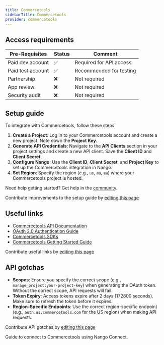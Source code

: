 ```yaml
---
title: Commercetools
sidebarTitle: Commercetools
provider: commercetools
---
```



<Overview />
<PreBuiltTooling />
<PreBuiltUseCases />

## Access requirements
| Pre-Requisites | Status | Comment|
| - | - | - |
| Paid dev account | ✅ | Required for API access |
| Paid test account | ✅ | Recommended for testing |
| Partnership | ❌ | Not required |
| App review | ❌ | Not required |
| Security audit | ❌ | Not required |

## Setup guide

To integrate with Commercetools, follow these steps:

1. **Create a Project**: Log in to your Commercetools account and create a new project. Note down the **Project Key**.
2. **Generate API Credentials**: Navigate to the **API Clients** section in your project settings and create a new API client. Save the **Client ID** and **Client Secret**.
3. **Configure Nango**: Use the **Client ID**, **Client Secret**, and **Project Key** to set up the Commercetools integration in Nango.
4. **Set Region**: Specify the region (e.g., `us`, `eu`, `au`) where your Commercetools project is hosted.

<Tip>Need help getting started? Get help in the [community](https://nango.dev/slack).</Tip>

<Note>Contribute improvements to the setup guide by [editing this page](https://github.com/nangohq/nango/tree/master/docs/integrations/all/commercetools.mdx)</Note>

## Useful links

-   [Commercetools API Documentation](https://docs.commercetools.com/api)
-   [OAuth 2.0 Authentication Guide](https://docs.commercetools.com/api/authorization)
-   [Commercetools SDKs](https://docs.commercetools.com/sdk)
-   [Commercetools Getting Started Guide](https://docs.commercetools.com/getting-started)

<Note>Contribute useful links by [editing this page](https://github.com/nangohq/nango/tree/master/docs/integrations/all/commercetools.mdx)</Note>

## API gotchas

-   **Scopes**: Ensure you specify the correct scope (e.g., `manage_project:your-project-key`) when generating the OAuth token. Without the correct scope, API requests will fail.
-   **Token Expiry**: Access tokens expire after 2 days (172800 seconds). Make sure to refresh the token before it expires.
-   **Region-Specific Endpoints**: Use the correct region-specific endpoint (e.g., `auth.us.commercetools.com` for the US region) when making API requests.

<Note>Contribute API gotchas by [editing this page](https://github.com/nangohq/nango/tree/master/docs/integrations/all/commercetools.mdx)</Note>

<Card title="Connect to Commercetools" icon="link" href="/integrations/all/commercetools/connect" horizontal>
  Guide to connect to Commercetools using Nango Connect.
</Card>